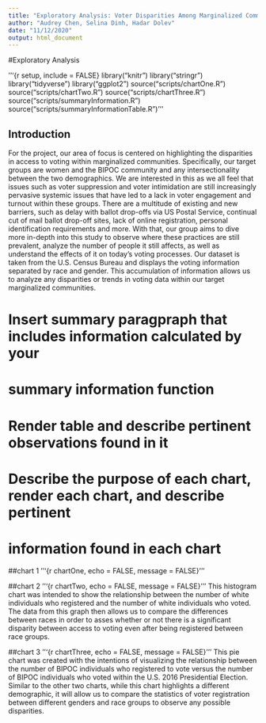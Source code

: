 ```yaml
---
title: "Exploratory Analysis: Voter Disparities Among Marginalized Communities"
author: "Audrey Chen, Selina Dinh, Hadar Dolev"
date: "11/12/2020"
output: html_document
---
```

#Exploratory Analysis

'''{r setup, include = FALSE}
library("knitr")
library("stringr")
library("tidyverse")
library("ggplot2")
source("scripts/chartOne.R")
source("scripts/chartTwo.R")
source("scripts/chartThree.R")
source("scripts/summaryInformation.R")
source("scripts/summaryInformationTable.R")
'''

## Introduction
For the project, our area of focus is centered on highlighting the disparities
in access to voting within marginalized communities. Specifically, our target 
groups are women and the BIPOC community and any intersectionality between the
two demographics. We are interested in this as we all feel that issues such as
voter suppression and voter intimidation are still increasingly pervasive 
systemic issues that have led to a lack in voter engagement and turnout within
these groups. There are a multitude of existing and new barriers, such as 
delay with ballot drop-offs via US Postal Service, continual cut of mail 
ballot drop-off sites, lack of online registration, personal identification 
requirements and more. With that, our group aims to dive more in-depth into 
this study to observe where these practices are still prevalent, analyze the 
number of people it still affects, as well as understand the effects of it on 
today’s voting processes. Our dataset is taken from the U.S. Census Bureau 
and displays the voting information separated by race and gender. This 
accumulation of information allows us to analyze any disparities or trends 
in voting data within our target marginalized communities.

# Insert summary paragpraph that includes information calculated by your
# summary information function 

# Render table and describe pertinent observations found in it 


# Describe the purpose of each chart, render each chart, and describe pertinent
# information found in each chart 

##chart 1
'''{r chartOne, echo = FALSE, message =  FALSE}
'''

##chart 2
'''{r chartTwo, echo = FALSE, message =  FALSE}
'''
This histogram chart was intended to show the relationship between the number 
of white individuals who registered and the number of white individuals who 
voted. The data from this graph then allows us to compare the differences 
between races in order to asses whether or not there is a significant disparity
between access to voting even after being registered between race groups.

##chart 3
'''{r chartThree, echo = FALSE, message =  FALSE}
'''
This pie chart was created with the intentions of visualizing the relationship
between the number of BIPOC individuals who registered to vote versus the
number of BIPOC individuals who voted within the U.S. 2016 Presidential 
Election. Similar to the other two charts, while this chart highlights a
different demographic, it will allow us to compare the statistics 
of voter registration between different genders and race groups to observe any
possible disparities. 
